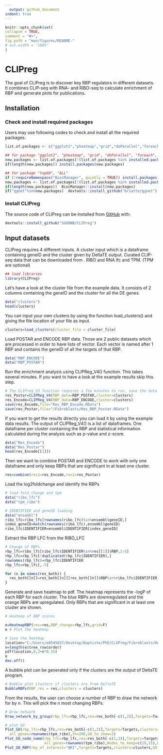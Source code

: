 ```yaml
---
  output: github_document
indent: true
---
```


  <!-- README.md is generated from README.Rmd. Please edit that file -->

  ```r
knitr::opts_chunk$set(
  collapse = TRUE,
  comment = "#>",
  fig.path = "man/figures/README-"
  # out.width = "100%"
)
```
# CLIPreg

<!-- badges: start -->
  <!-- badges: end -->

  The goal of CLIPreg is to discover key RBP regulators in different datasets. It combines CLIP-seq with RNA- and RIBO-seq to calculate  enrichment of RBP and generate plots for publications.

## Installation

### Check and install required packages

Users may use following codes to check and install all the required packages.

``` r
list.of.packages <- c("ggplot2","pheatmap","grid","doParallel","foreach","data.table","fastmatch","GGally","ggnet","topGO","ALL","devtools")

## for package "ggplot2", "pheatmap", "grid", "doParallel", "foreach", "data.table", "fastmatch", "GGally"
new.packages <- list.of.packages[!(list.of.packages %in% installed.packages()[,"Package"])]
if(length(new.packages)) install.packages(new.packages)

## for package "topGO", "ALL"
if (!requireNamespace("BiocManager", quietly = TRUE)) install.packages("BiocManager")
new.packages <- list.of.packages[!(list.of.packages %in% installed.packages()[,"Package"])]
if(length(new.packages))  BiocManager::install(new.packages)
if("ggnet"%in%new.packages)  devtools::install_github("briatte/ggnet")
```

### Install CLIPreg

The source code of CLIPreg can be installed from [GitHub](https://github.com/) with:

  ``` r
devtools::install_github("SGDDNB/CLIPreg")
```


## Input datasets

CLIPreg requires 4 different inputs. A cluster input which is a dataframe containing geneID and the cluster given by DeltaTE output.
Curated CLIP-seq data that can be downloaded from . RIBO and RNA lfc and TPM. (TPM are optional)

```r
## load libraries
library(CLIPreg)
```

Let's have a look at the cluster file from the example data. It consists of 2 columns containing the geneID and the cluster for all the DE genes.

```r
data("clusters")
head(clusters)
```

You can input your own clusters by using the function load_clusters() and giving the file location of your file as input.

```r
clusters=load_clusters(cluster_file = cluster_file)
```

Load POSTAR and ENCODE RBP data. Those are 2 public datasets which are processed in order to have lists of vector. Each vector is named after 1 RBP and contains the geneID of all the targets of that RBP.

```r
data("RBP_ENCODE")
data("RBP_POSTAR")
```

Run the enrichment analysis using CLIPReg_V4() function. This takes several minutes. If you want to have a look at the example results skip this step.

```r
# The CLIPreg_V3 function requires a few minutes to run, save the data after running it to be sure not to lose it
res_Postar=CLIPReg_V4(RBP_data=RBP_POSTAR,cluster=clusters)
res_Encode=CLIPReg_V4(RBP_data=RBP_ENCODE,cluster=clusters)
save(res_Encode,file="Res_RBP_Encode.RData")
save(res_Postar,file="/Fibroblasts/Res_RBP_Postar.RData")
```

If you want to get the results directly you can load it by using the example data results. The output of CLIPReg_V4() is a list of dataframes. One dataframe per cluster containing the RBP and statistical information calculated during the analysis such as p-value and z-score.

```r
data("Res_Encode")
data("Res_Postar")
head(res_Encode[[1]])
```

Then we want to combine POSTAR and ENCODE to work with only one dataframe and only keep RBPs that are significant in at least one cluster.

```r

res=combine(res1=res_Encode,res2=res_Postar)

```

Load the log2foldchange and identify the RBPs

```r
# load fold change and tpm
data("ribo_lfc")
data("tpm_ribo")

# IDENTIFIER and geneID loading
data("ensembl")
ribo_lfc=ribo_lfc[rownames(ribo_lfc)%in%ensembl$geneID,]
index_geneID=match(rownames(ribo_lfc),ensembl$geneID)
ribo_lfc$IDENTIFIER=ensembl$IDENTIFIER[index_geneID]
```

Extract the RBP LFC from the RIBO_LFC

```r
# Change of RBPs
rbp_lfc=ribo_lfc[ribo_lfc$IDENTIFIER%in%res[[1]]$RBP,2:6]
rbp_lfc=rbp_lfc[!duplicated(rbp_lfc$IDENTIFIER),]
rownames(rbp_lfc)=rbp_lfc$IDENTIFIER
rbp_lfc=rbp_lfc[,-5]

for (n in names(res_both)) {
  res_both[[n]]=res_both[[n]][res_both[[n]]$RBP%in%ribo_lfc$IDENTIFIER,]
}

```

Generate and save heatmap to pdf. The heatmap represents the -logP of each RBP for each cluster. The blue RBPs are downregulated and the orange RBPs are upregulated. Only RBPs that are significant in at least one cluster are shown.

```r
# Heatmap of RBP scores

e=HeatmapRBP(res=res,RBP_change=rbp_lfc,grid=F)
e # Plot the heatmap

# Save the heatmap
location="C:/Users/e0545037/Desktop/Baptiste/PhD/CLIPreg/Fibroblasts/Heatmap_fibroblasts_V4.pdf"
n=length(e$tree_row$order)
pdf(location,8,3+n*0.15)
e
dev.off()
```

A bubble plot can be generated only if the clusters are the output of DeltaTE program.

```r
# Bubble plot clusters if clusters are from DeltaTE
BubbleRBPs(RBP_res = res,clusters = clusters)
```

From the results, the user can choose a number of RBP to draw the network for by n. This will pick the n most changing RBPs.

```r
# Draw network
Draw_network_by_group(rbp_lfc=rbp_lfc,res=res_both[-c(1,2)],Targets=Targets,clusters=clusters,n=5)
```

```r
# plot GO
Plot_GO(rbp_lfc=rbp_lfc,res=res_both[-c(1,2)],Targets=Targets,clusters=clusters,n=5,
  all_genes=rownames(tpm_ribo),th=200,GO_to_show=3)
Plot_GO_node_name(rbp_lfc=rbp_lfc,res=res_both[-c(1,2)],Targets=Targets,clusters=clusters,n=5,
                  all_genes=rownames(tpm_ribo),Nodes_to_keep=c(19,15),GO_to_show=3)
Plot_GO_RBP(rbp_of_interest="QKI",Targets=Targets,clusters=clusters,GO_to_show=3)
```

